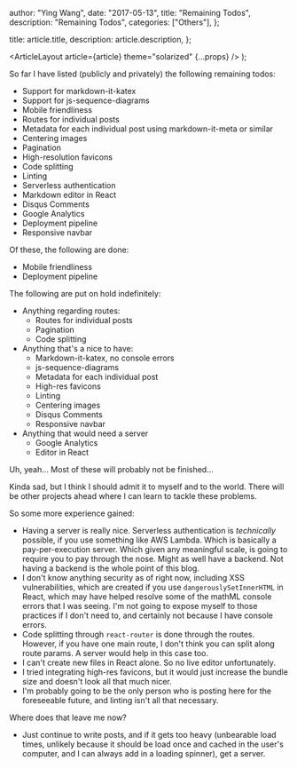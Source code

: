 
  author: "Ying Wang",
  date: "2017-05-13",
  title: "Remaining Todos",
  description: "Remaining Todos",
  categories: ["Others"],
};

  title: article.title,
  description: article.description,
};

  <ArticleLayout article={article} theme="solarized" {...props} />
);

So far I have listed (publicly and privately) the following remaining todos:

- Support for markdown-it-katex
- Support for js-sequence-diagrams
- Mobile friendliness
- Routes for individual posts
- Metadata for each individual post using markdown-it-meta or similar
- Centering images
- Pagination
- High-resolution favicons
- Code splitting
- Linting
- Serverless authentication
- Markdown editor in React
- Disqus Comments
- Google Analytics
- Deployment pipeline
- Responsive navbar

Of these, the following are done:

- Mobile friendliness
- Deployment pipeline

The following are put on hold indefinitely:

- Anything regarding routes:
  - Routes for individual posts
  - Pagination
  - Code splitting
- Anything that's a nice to have:
  - Markdown-it-katex, no console errors
  - js-sequence-diagrams
  - Metadata for each individual post
  - High-res favicons
  - Linting
  - Centering images
  - Disqus Comments
  - Responsive navbar
- Anything that would need a server
  - Google Analytics
  - Editor in React

Uh, yeah... Most of these will probably not be finished...

Kinda sad, but I think I should admit it to myself and to the world. There will
be other projects ahead where I can learn to tackle these problems.

So some more experience gained:

- Having a server is really nice. Serverless authentication is _technically_
  possible, if you use something like AWS Lambda. Which is basically a
  pay-per-execution server. Which given any meaningful scale, is going to
  require you to pay through the nose. Might as well have a backend. Not having
  a backend is the whole point of this blog.
- I don't know anything security as of right now, including XSS vulnerabilities,
  which are created if you use `dangerouslySetInnerHTML` in React, which may
  have helped resolve some of the mathML console errors that I was seeing. I'm
  not going to expose myself to those practices if I don't need to, and
  certainly not because I have console errors.
- Code splitting through `react-router` is done through the routes. However, if
  you have one main route, I don't think you can split along route params. A
  server would help in this case too.
- I can't create new files in React alone. So no live editor unfortunately.
- I tried integrating high-res favicons, but it would just increase the bundle
  size and doesn't look all that much nicer.
- I'm probably going to be the only person who is posting here for the
  foreseeable future, and linting isn't all that necessary.

Where does that leave me now?

- Just continue to write posts, and if it gets too heavy (unbearable load times,
  unlikely because it should be load once and cached in the user's computer, and
  I can always add in a loading spinner), get a server.
